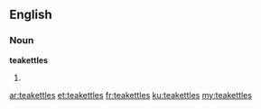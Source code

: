 ==English==

===Noun===
'''teakettles'''

#{{plural of|teakettle}}

[[ar:teakettles]]
[[et:teakettles]]
[[fr:teakettles]]
[[ku:teakettles]]
[[my:teakettles]]